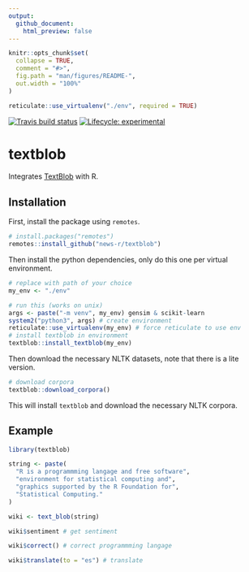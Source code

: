```yaml
---
output: 
  github_document:
    html_preview: false
---
```


<!-- README.md is generated from README.Rmd. Please edit that file -->

```r
knitr::opts_chunk$set(
  collapse = TRUE,
  comment = "#>",
  fig.path = "man/figures/README-",
  out.width = "100%"
)

reticulate::use_virtualenv("./env", required = TRUE)
```
<!-- badges: start -->
[![Travis build status](https://travis-ci.org/news-r/textblob.svg?branch=master)](https://travis-ci.org/news-r/textblob)
[![Lifecycle: experimental](https://img.shields.io/badge/lifecycle-experimental-orange.svg)](https://www.tidyverse.org/lifecycle/#experimental)
<!-- badges: end -->

# textblob

Integrates [TextBlob](https://textblob.readthedocs.io) with R.

## Installation

First, install the package using `remotes`.

``` r
# install.packages("remotes")
remotes::install_github("news-r/textblob")
```

Then install the python dependencies, only do this one per virtual environment.

```r
# replace with path of your choice
my_env <- "./env"

# run this (works on unix)
args <- paste("-m venv", my_env) gensim & scikit-learn
system2("python3", args) # create environment
reticulate::use_virtualenv(my_env) # force reticulate to use env
# install textblob in environment
textblob::install_textblob(my_env)
```

Then download the necessary NLTK datasets, note that there is a lite version. 

```r
# download corpora
textblob::download_corpora() 
```

This will install `textblob` and download the necessary NLTK corpora.

## Example


```r
library(textblob)

string <- paste(
  "R is a programmming langage and free software",
  "environment for statistical computing and",
  "graphics supported by the R Foundation for",
  "Statistical Computing."
)

wiki <- text_blob(string) 

wiki$sentiment # get sentiment

wiki$correct() # correct programmming langage

wiki$translate(to = "es") # translate
```
